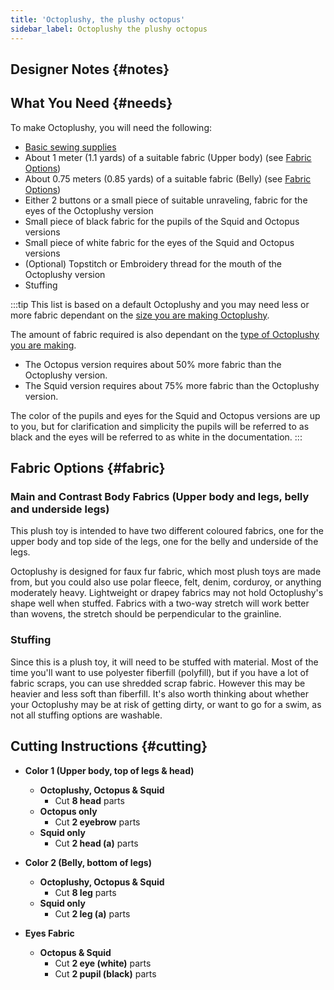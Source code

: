 ```yaml
---
title: 'Octoplushy, the plushy octopus'
sidebar_label: Octoplushy the plushy octopus
---
```



<DocusaurusDoc>
  <DesignInfo design="octoplushy" noDocsLink />
</DocusaurusDoc>

## Designer Notes {#notes}

<Notes />

## What You Need {#needs}

To make Octoplushy, you will need the following:

- [Basic sewing supplies](/docs/sewing/basic-sewing-supplies)
- About 1 meter (1.1 yards) of a suitable fabric (Upper body) (see [Fabric
  Options](#fabric))
- About 0.75 meters (0.85 yards) of a suitable fabric (Belly) (see [Fabric
  Options](#fabric))
- Either 2 buttons or a small piece of suitable unraveling, fabric for the eyes
  of the Octoplushy version
- Small piece of black fabric for the pupils of the Squid and Octopus versions
- Small piece of white fabric for the eyes of the Squid and Octopus versions
- (Optional) Topstitch or Embroidery thread for the mouth of the Octoplushy
  version
- Stuffing

:::tip
This list is based on a default Octoplushy and you may need less or more fabric
dependant on the [size you are making
Octoplushy](/docs/designs/octoplushy/options#size).

The amount of fabric required is also dependant on the [type of Octoplushy you
are making](/docs/designs/octoplushy/options#type).

- The Octopus version requires about 50% more fabric than the Octoplushy
  version.
- The Squid version requires about 75% more fabric than the Octoplushy version.

The color of the pupils and eyes for the Squid and Octopus versions are up to
you, but for clarification and simplicity the pupils will be referred to as
black and the eyes will be referred to as white in the documentation.
:::

## Fabric Options {#fabric}

### Main and Contrast Body Fabrics (Upper body and legs, belly and underside legs)

This plush toy is intended to have two different coloured fabrics, one for the
upper body and top side of the legs, one for the belly and underside of the
legs.

Octoplushy is designed for faux fur fabric, which most plush toys are made
from, but you could also use polar fleece, felt, denim, corduroy, or anything
moderately heavy. Lightweight or drapey fabrics may not hold Octoplushy's shape
well when stuffed. Fabrics with a two-way stretch will work better than wovens,
the stretch should be perpendicular to the grainline.

### Stuffing

Since this is a plush toy, it will need to be stuffed with material. Most of
the time you'll want to use polyester fiberfill (polyfill), but if you have a
lot of fabric scraps, you can use shredded scrap fabric. However this may be
heavier and less soft than fiberfill. It's also worth thinking about whether
your Octoplushy may be at risk of getting dirty, or want to go for a swim, as
not all stuffing options are washable.

## Cutting Instructions {#cutting}

- **Color 1 (Upper body, top of legs & head)**

  - **Octoplushy, Octopus & Squid**
    - Cut **8 head** parts
  - **Octopus only**
    - Cut **2 eyebrow** parts
  - **Squid only**
    - Cut **2 head (a)** parts

- **Color 2 (Belly, bottom of legs)**

  - **Octoplushy, Octopus & Squid**
    - Cut **8 leg** parts
  - **Squid only**
    - Cut **2 leg (a)** parts

- **Eyes Fabric**
  - **Octopus & Squid**
    - Cut **2 eye (white)** parts
    - Cut **2 pupil (black)** parts

